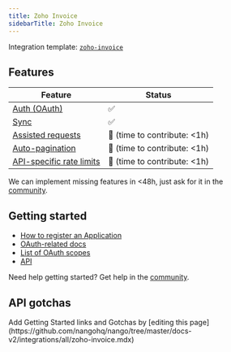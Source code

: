 ```yaml
---
title: Zoho Invoice
sidebarTitle: Zoho Invoice
---
```


Integration template: [`zoho-invoice`](https://nango.dev/providers.yaml)

## Features

| Feature                                                 | Status                          |
| ------------------------------------------------------- | ------------------------------- |
| [Auth (OAuth)](/nango-auth)                             | ✅                              |
| [Sync](/nango-sync)                                     | ✅                              |
| [Assisted requests](/nango-sync/guides/direct-requests) | 🚫 (time to contribute: &lt;1h) |
| [Auto-pagination](/nango-sync/configuration)            | 🚫 (time to contribute: &lt;1h) |
| [API-specific rate limits](/nango-sync/configuration)   | 🚫 (time to contribute: &lt;1h) |

<Tip>We can implement missing features in &lt;48h, just ask for it in the [community](https://nango.dev/slack).</Tip>

## Getting started

-   [How to register an Application](https://www.zoho.com/invoice/api/v3/oauth/#overview:~:text=Step%201%3A%20Registering%20New%20Client)
-   [OAuth-related docs](https://www.zoho.com/invoice/api/v3/oauth/#overview)
-   [List of OAuth scopes](https://www.zoho.com/invoice/api/v3/oauth/#overview:~:text=List%20of%20scopes%20available%20in%20Zoho%20Invoice%20%3A)
-   [API](https://www.zoho.com/invoice/api/v3/apicollection/#overview)

<Tip>Need help getting started? Get help in the [community](https://nango.dev/slack).</Tip>

## API gotchas

<Note>
    Add Getting Started links and Gotchas by [editing this page](https://github.com/nangohq/nango/tree/master/docs-v2/integrations/all/zoho-invoice.mdx)
</Note>
